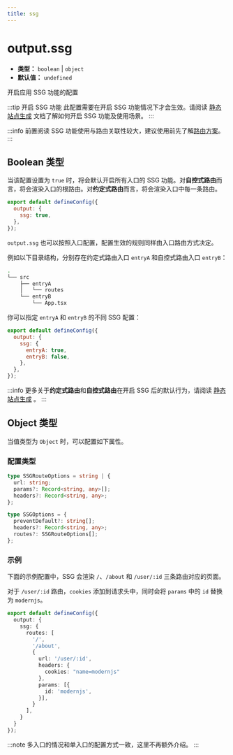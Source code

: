 ```yaml
---
title: ssg
---
```


# output.ssg

- **类型：** `boolean` | `object`
- **默认值：** `undefined`

开启应用 SSG 功能的配置

:::tip 开启 SSG 功能
此配置需要在开启 SSG 功能情况下才会生效。请阅读 [静态站点生成](/guides/basic-features/render/ssg) 文档了解如何开启 SSG 功能及使用场景。
:::

:::info 前置阅读
SSG 功能使用与路由关联性较大，建议使用前先了解[路由方案](/guides/basic-features/routes)。
:::

## Boolean 类型

当该配置设置为 `true` 时，将会默认开启所有入口的 SSG 功能。对**自控式路由**而言，将会渲染入口的根路由。对**约定式路由**而言，将会渲染入口中每一条路由。

```js
export default defineConfig({
  output: {
    ssg: true,
  },
});
```

`output.ssg` 也可以按照入口配置，配置生效的规则同样由入口路由方式决定。

例如以下目录结构，分别存在约定式路由入口 `entryA` 和自控式路由入口 `entryB`：

```bash
.
└── src
    ├── entryA
    │   └── routes
    └── entryB
        └── App.tsx
```

你可以指定 `entryA` 和 `entryB` 的不同 SSG 配置：

```js
export default defineConfig({
  output: {
    ssg: {
      entryA: true,
      entryB: false,
    },
  },
});
```

:::info
更多关于**约定式路由**和**自控式路由**在开启 SSG 后的默认行为，请阅读 [静态站点生成](/guides/basic-features/render/ssg) 。
:::

## Object 类型

当值类型为 `Object` 时，可以配置如下属性。

### 配置类型

```ts
type SSGRouteOptions = string | {
  url: string;
  params?: Record<string, any>[];
  headers?: Record<string, any>;
};

type SSGOptions = {
  preventDefault?: string[];
  headers?: Record<string, any>;
  routes?: SSGRouteOptions[];
};
```

### 示例

下面的示例配置中，SSG 会渲染 `/`、`/about` 和 `/user/:id` 三条路由对应的页面。

对于 `/user/:id` 路由，`cookies` 添加到请求头中，同时会将 `params` 中的 `id` 替换为 `modernjs`。

```ts title="modern.config.ts"
export default defineConfig({
  output: {
    ssg: {
      routes: [
        '/', 
        '/about',         
        {
          url: '/user/:id',
          headers: {
            cookies: "name=modernjs"
          },
          params: [{
            id: 'modernjs',
          }],
        }
      ],
    }
  }
});
```

:::note
多入口的情况和单入口的配置方式一致，这里不再额外介绍。
:::
